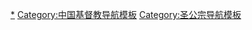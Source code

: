 {{Navbox
|name = 中国圣公宗主教
|title = [[中華聖公會|中国圣公宗]][[主教]]（1849年－1958年）
|state = collapsed
|above = 1912年4月26日起属[[中华圣公会]]

|group1 = [[圣公会陕西传道区|陕西传道区]]
|list1 = [[沈子高]]{{to}}[[刘尧昌]]

|group2 = [[圣公会浙江教区|浙江教区]]
|list2 = [[禄赐]]{{to}}[[慕稼谷]]{{to}}[[麦乐义]]{{to}}[[高斯德]]{{to}}[[邓述坤]]{{wrap}}1955 [[丁光训]] 1958

|group3 = [[圣公会华北教区|华北教区]]
|list3 = [[史嘉乐]]{{to}}[[鄂方智]]{{to}}[[史多马]]

|group4 = [[圣公会西川教区|西川教区]]
|list4 = [[侯礼敦]]{{to}}[[宋誠之]]

|group5 = [[圣公会东川教区|东川教区]]
|list5 = [[盖士利]]{{to}}[[莫如德]]{{to}}[[侯礼敦]]{{to}}[[华福兰]]{{to}}[[贝益芬]]{{to}}[[蔡复初]]

|group6 = [[圣公会山东教区|山东教区]]
|list6 = [[艾立法]]{{to}}[[史多马]]{{to}}[[章约翰]]{{wrap}}1955 [[王神荫]] 1958

|group7 = [[圣公会福建教区|福建教区]]
|list7 = [[贝嘉德]]{{to}}[[恒约翰]]{{to}}[[舒展]]{{to}}[[张光旭]]

|group8 = [[圣公会河南教区|河南教区]]
|list8 = [[怀履光]]{{to}}[[郑和甫]]{{to}}[[曾友山]]

|group9 = [[圣公会桂湘教区|桂湘教区]]
|list9 = [[班为兰]]{{to}}[[侯礼敦]]{{to}}[[司博习]]

|group10 = [[圣公会江苏教区|江苏教区]]
|list10 = [[文惠廉]]{{to}}[[惠主教]]{{to}}[[施约瑟]]{{to}}[[小文惠廉]]{{to}}[[郭斐蔚]]{{to}}[[罗培德]]{{wrap}}1950 [[毛克忠]] 1958

|group11 = [[圣公会皖赣教区|皖赣教区]]
|list11 = [[韩仁敦]]{{to}}[[葛兴仁]]{{to}}[[陈见真]]（署理）

|group12 = [[圣公会鄂湘教区|鄂湘教区]]
|list12 = [[殷德生]]{{to}}[[吴德施]]{{to}}[[孟良佐]]{{to}}[[张海松]]

|group13 = [[圣公会云贵教区|云贵教区]]
|list13 = 1940 [[朱友渔]]{{wrap}}1947 [[黄奎元]] 1950

|group14 = [[圣公会华南教区|华南教区]]
|list14 = [[施美夫]]{{to}}[[柯尔福]]{{to}}[[包尔腾]]{{to}}[[霍约瑟]]{{wrap}}1907 [[伦义华]]{{wrap}}1920 [[杜培义]]{{wrap}}1932 [[何明华 (主教)|何明华]] 1951
}}<noinclude>

[[Category:中国圣公宗主教|*]]
[[Category:中国基督教导航模板]]
[[Category:圣公宗导航模板]]
</noinclude>